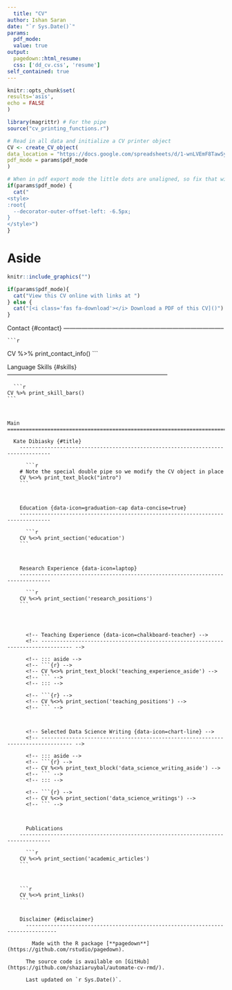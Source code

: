 ```yaml
---
  title: "CV"
author: Ishan Saran
date: "`r Sys.Date()`"
params:
  pdf_mode:
  value: true
output:
  pagedown::html_resume:
  css: ['dd_cv.css', 'resume']
self_contained: true
---
```


  ```r
knitr::opts_chunk$set(
  results='asis',
  echo = FALSE
)

library(magrittr) # For the pipe
source("cv_printing_functions.r")

# Read in all data and initialize a CV printer object
CV <- create_CV_object(
  data_location = "https://docs.google.com/spreadsheets/d/1-wnLVEmF8TawSyaYPL_njfHp0lcrFBFxQTtTdoO87yE/edit?usp=sharing",
  pdf_mode = params$pdf_mode
)

```


```r
# When in pdf export mode the little dots are unaligned, so fix that with some conditional CSS.
if(params$pdf_mode) {
  cat("
<style>
:root{
  --decorator-outer-offset-left: -6.5px;
}
</style>")
}
```


Aside
================================================================================

  ```r
knitr::include_graphics("")
```


```r
if(params$pdf_mode){
  cat("View this CV online with links at ")
} else {
  cat("[<i class='fas fa-download'></i> Download a PDF of this CV]()")
}
```

Contact {#contact}
  --------------------------------------------------------------------------------

    ```r
  CV %>% print_contact_info()
  ```



  Language Skills {#skills}
    --------------------------------------------------------------------------------

      ```r
    CV %>% print_skill_bars()
    ```



    Main
    ================================================================================

      Kate Dibiasky {#title}
        --------------------------------------------------------------------------------

          ```r
        # Note the special double pipe so we modify the CV object in place
        CV %<>% print_text_block("intro")
        ```



        Education {data-icon=graduation-cap data-concise=true}
        --------------------------------------------------------------------------------

          ```r
        CV %<>% print_section('education')
        ```



        Research Experience {data-icon=laptop}
        --------------------------------------------------------------------------------

          ```r
        CV %<>% print_section('research_positions')
        ```




          <!-- Teaching Experience {data-icon=chalkboard-teacher} -->
          <!-- -------------------------------------------------------------------------------- -->

          <!-- ::: aside -->
          <!-- ```{r} -->
          <!-- CV %<>% print_text_block('teaching_experience_aside') -->
          <!-- ``` -->
          <!-- ::: -->

          <!-- ```{r} -->
          <!-- CV %<>% print_section('teaching_positions') -->
          <!-- ``` -->



          <!-- Selected Data Science Writing {data-icon=chart-line} -->
          <!-- -------------------------------------------------------------------------------- -->

          <!-- ::: aside -->
          <!-- ```{r} -->
          <!-- CV %<>% print_text_block('data_science_writing_aside') -->
          <!-- ``` -->
          <!-- ::: -->

          <!-- ```{r} -->
          <!-- CV %<>% print_section('data_science_writings') -->
          <!-- ``` -->



          Publications
        --------------------------------------------------------------------------------

          ```r
        CV %<>% print_section('academic_articles')
        ```



        ```r
        CV %<>% print_links()
        ```


        Disclaimer {#disclaimer}
          --------------------------------------------------------------------------------

            Made with the R package [**pagedown**](https://github.com/rstudio/pagedown).

          The source code is available on [GitHub](https://github.com/shaziaruybal/automate-cv-rmd/).

          Last updated on `r Sys.Date()`.
